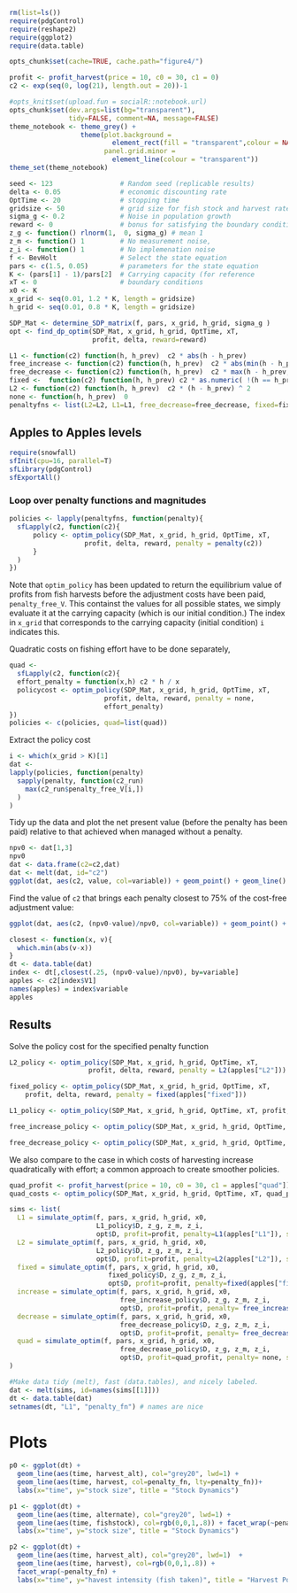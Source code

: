 ``` r
rm(list=ls())
require(pdgControl)
require(reshape2)
require(ggplot2)
require(data.table)
```


```r
opts_chunk$set(cache=TRUE, cache.path="figure4/")
```

``` r
profit <- profit_harvest(price = 10, c0 = 30, c1 = 0)
c2 <- exp(seq(0, log(21), length.out = 20))-1
```






```r
#opts_knit$set(upload.fun = socialR::notebook.url)
opts_chunk$set(dev.args=list(bg="transparent"),
               tidy=FALSE, comment=NA, message=FALSE)
theme_notebook <- theme_grey() + 
                  theme(plot.background = 
                          element_rect(fill = "transparent",colour = NA),
                        panel.grid.minor = 
                          element_line(colour = "transparent"))
theme_set(theme_notebook)
```




```r
seed <- 123                 # Random seed (replicable results)
delta <- 0.05               # economic discounting rate
OptTime <- 20               # stopping time
gridsize <- 50              # grid size for fish stock and harvest rate (discretized population)
sigma_g <- 0.2              # Noise in population growth
reward <- 0                 # bonus for satisfying the boundary condition
z_g <- function() rlnorm(1,  0, sigma_g) # mean 1
z_m <- function() 1         # No measurement noise, 
z_i <- function() 1         # No implemenation noise
f <- BevHolt                # Select the state equation
pars <- c(1.5, 0.05)        # parameters for the state equation
K <- (pars[1] - 1)/pars[2]  # Carrying capacity (for reference 
xT <- 0                     # boundary conditions
x0 <- K
x_grid <- seq(0.01, 1.2 * K, length = gridsize)  
h_grid <- seq(0.01, 0.8 * K, length = gridsize)  
````


```r
SDP_Mat <- determine_SDP_matrix(f, pars, x_grid, h_grid, sigma_g )
opt <- find_dp_optim(SDP_Mat, x_grid, h_grid, OptTime, xT, 
                     profit, delta, reward=reward)
````



``` r
L1 <- function(c2) function(h, h_prev)  c2 * abs(h - h_prev) 
free_increase <- function(c2) function(h, h_prev)  c2 * abs(min(h - h_prev, 0)) # increasing harvest is free
free_decrease <- function(c2) function(h, h_prev)  c2 * max(h - h_prev, 0) # decreasing harvest is free
fixed <-  function(c2) function(h, h_prev) c2 * as.numeric( !(h == h_prev) )
L2 <- function(c2) function(h, h_prev)  c2 * (h - h_prev) ^ 2
none <- function(h, h_prev)  0
penaltyfns <- list(L2=L2, L1=L1, free_decrease=free_decrease, fixed=fixed, free_increase=free_increase)
````

## Apples to Apples levels

``` r
require(snowfall)
sfInit(cpu=16, parallel=T)
sfLibrary(pdgControl)
sfExportAll()
````


### Loop over penalty functions and magnitudes

``` r
policies <- lapply(penaltyfns, function(penalty){
  sfLapply(c2, function(c2){
      policy <- optim_policy(SDP_Mat, x_grid, h_grid, OptTime, xT, 
                   profit, delta, reward, penalty = penalty(c2))
      }
  )
})
````

Note that `optim_policy` has been updated to return the equilibrium value of profits from fish harvests before the adjustment costs have been paid, `penalty_free_V`.  This containst the values for all possible states, we simply evaluate it at the carrying capacity (which is our initial condition.)  The index in `x_grid` that corresponds to the carrying capacity (initial condition) `i` indicates this.  



Quadratic costs on fishing effort have to be done separately,

``` r
quad <- 
  sfLapply(c2, function(c2){
  effort_penalty = function(x,h) c2 * h / x
  policycost <- optim_policy(SDP_Mat, x_grid, h_grid, OptTime, xT, 
                        profit, delta, reward, penalty = none, 
                        effort_penalty)
})
policies <- c(policies, quad=list(quad))
````


Extract the policy cost

```r
i <- which(x_grid > K)[1]
dat <- 
lapply(policies, function(penalty) 
  sapply(penalty, function(c2_run)
    max(c2_run$penalty_free_V[i,]) 
  )
)
```


Tidy up the data and plot the net present value (before the penalty has been paid) relative to that achieved when managed without a penalty.  

``` r
npv0 <- dat[1,3] 
npv0
dat <- data.frame(c2=c2,dat)
dat <- melt(dat, id="c2")
ggplot(dat, aes(c2, value, col=variable)) + geom_point() + geom_line()
````

Find the value of `c2` that brings each penalty closest to 75% of the cost-free adjustment value:

```r
ggplot(dat, aes(c2, (npv0-value)/npv0, col=variable)) + geom_point() + geom_line()
````

```r
closest <- function(x, v){
  which.min(abs(v-x))
}
dt <- data.table(dat)
index <- dt[,closest(.25, (npv0-value)/npv0), by=variable]
apples <- c2[index$V1]
names(apples) = index$variable
apples
````



## Results

Solve the policy cost for the specified penalty function

``` r
L2_policy <- optim_policy(SDP_Mat, x_grid, h_grid, OptTime, xT, 
                    profit, delta, reward, penalty = L2(apples["L2"]))
````

```r
fixed_policy <- optim_policy(SDP_Mat, x_grid, h_grid, OptTime, xT, 
    profit, delta, reward, penalty = fixed(apples["fixed"]))
```

``` r
L1_policy <- optim_policy(SDP_Mat, x_grid, h_grid, OptTime, xT, profit, delta, reward, penalty = L1(apples["L1"]))
````

```r
free_increase_policy <- optim_policy(SDP_Mat, x_grid, h_grid, OptTime, xT, profit, delta, reward, penalty =  free_increase(apples["free_increase"]))
````

```r
free_decrease_policy <- optim_policy(SDP_Mat, x_grid, h_grid, OptTime, xT, profit, delta, reward, penalty = free_decrease(apples["free_decrease"]))
````

We also compare to the case in which costs of harvesting increase quadratically with effort; a common approach to create smoother policies.  

```r
quad_profit <- profit_harvest(price = 10, c0 = 30, c1 = apples["quad"]) 
quad_costs <- optim_policy(SDP_Mat, x_grid, h_grid, OptTime, xT, quad_profit, delta, reward, penalty =  none)
```


``` r
sims <- list(
  L1 = simulate_optim(f, pars, x_grid, h_grid, x0, 
                      L1_policy$D, z_g, z_m, z_i, 
                      opt$D, profit=profit, penalty=L1(apples["L1"]), seed=seed), 
  L2 = simulate_optim(f, pars, x_grid, h_grid, x0, 
                      L2_policy$D, z_g, z_m, z_i, 
                      opt$D, profit=profit, penalty=L2(apples["L2"]), seed=seed),
  fixed = simulate_optim(f, pars, x_grid, h_grid, x0, 
                         fixed_policy$D, z_g, z_m, z_i, 
                         opt$D, profit=profit, penalty=fixed(apples["fixed"]), seed=seed),
  increase = simulate_optim(f, pars, x_grid, h_grid, x0, 
                            free_increase_policy$D, z_g, z_m, z_i, 
                            opt$D, profit=profit, penalty= free_increase(apples["increase"]), seed=seed),
  decrease = simulate_optim(f, pars, x_grid, h_grid, x0, 
                            free_decrease_policy$D, z_g, z_m, z_i, 
                            opt$D, profit=profit, penalty= free_decrease(apples["decrease"]), seed=seed),
  quad = simulate_optim(f, pars, x_grid, h_grid, x0, 
                            free_decrease_policy$D, z_g, z_m, z_i, 
                            opt$D, profit=quad_profit, penalty= none, seed=seed)
)
````


``` r
#Make data tidy (melt), fast (data.tables), and nicely labeled.
dat <- melt(sims, id=names(sims[[1]]))  
dt <- data.table(dat)
setnames(dt, "L1", "penalty_fn") # names are nice
````

# Plots 



``` r
p0 <- ggplot(dt) +
  geom_line(aes(time, harvest_alt), col="grey20", lwd=1) +
  geom_line(aes(time, harvest, col=penalty_fn, lty=penalty_fn))+ 
  labs(x="time", y="stock size", title = "Stock Dynamics")
```

```r
p1 <- ggplot(dt) +
  geom_line(aes(time, alternate), col="grey20", lwd=1) +
  geom_line(aes(time, fishstock), col=rgb(0,0,1,.8)) + facet_wrap(~penalty_fn) + 
  labs(x="time", y="stock size", title = "Stock Dynamics")
```

```r
p2 <- ggplot(dt) +
  geom_line(aes(time, harvest_alt), col="grey20", lwd=1)  +
  geom_line(aes(time, harvest), col=rgb(0,0,1,.8)) + 
  facet_wrap(~penalty_fn) + 
  labs(x="time", y="havest intensity (fish taken)", title = "Harvest Policy Dynamics")
````

